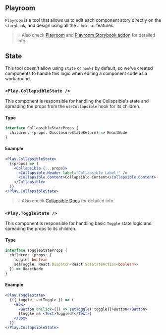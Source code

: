 
<Meta title="design-system/Playroom" />

## Playroom

`Playroom` is a tool that allows us to edit each component story directly on the `storybook`, and design using all the `admin-ui` features.

> 💡 Also check
> [Playroom](https://github.com/seek-oss/playroom) and [Playroom Storybook addon](https://github.com/rbardini/storybook-addon-playroom) for detailed info.

## State

This tool doesn't allow using `state` or `hooks` by default, so we've created components to handle this logic when editing a component code as a workaround.

### `<Play.CollapsibleState />`

This component is responsible for handling the Collapsible's state and spreading the props from the `useCollapsible` hook for its children.

#### Type

```ts
interface CollapsibleStateProps {
  children: (props: DisclosureStateReturn) => ReactNode
}
```

#### Example

```jsx
<Play.CollapsibleState>
  {(props) => (
    <Collapsible {...props}>
      <Collapsible.Header label="Collapsible Label!" />
      <Collapsible.Content>Collapsible Content</Collapsible.Content>
    </Collapsible>
  )}
</Play.CollapsibleState>
```

> 💡 Also check
> [Collapsible Docs](../components/Collapsible/README.md) for detailed info.

### `<Play.ToggleState />`

This component is responsible for handling basic `Toggle` state logic and spreading the props to its children.

#### Type

```ts
interface ToggleStateProps {
  children: (props: {
    toggle: boolean
    setToggle: React.Dispatch<React.SetStateAction<boolean>>
  }) => ReactNode
}
```

#### Example

```jsx
<Play.ToggleState>
  {({ toggle, setToggle }) => (
    <Box>
      <Button onClick={() => setToggle(!toggle)}>Button</Button>
      {toggle && <Text>Toggled!</Text>}
    </Box>
  )}
</Play.CollapsibleState>
```
